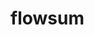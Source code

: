 # flowsum


<ul className="grid grid-cols-1 md:grid-cols-2 lg:grid-cols-3 xl:grid-cols-4 gap-4 -ml-6">

<ReferenceCard
    title="day"
    description="Graph Total Premium of a stock. /flowsum, /flowsum wk, /flowsum exp, /flowsum top"
    url="/bot/reference/telegram/flow/flowsum/day"
/>
<ReferenceCard
    title="exp"
    description="Graph Total Premium of a stock with a given expiration only."
    url="/bot/reference/telegram/flow/flowsum/exp"
/>
<ReferenceCard
    title="top"
    description="Graph Total Premium of a top 10 stocks by calls and puts."
    url="/bot/reference/telegram/flow/flowsum/top"
/>
<ReferenceCard
    title="wk"
    description="Graph Total Premium of a stock for the week. /flowsum, /flowsum wk, /flowsum exp, /flowsum top"
    url="/bot/reference/telegram/flow/flowsum/wk"
/>
</ul>
